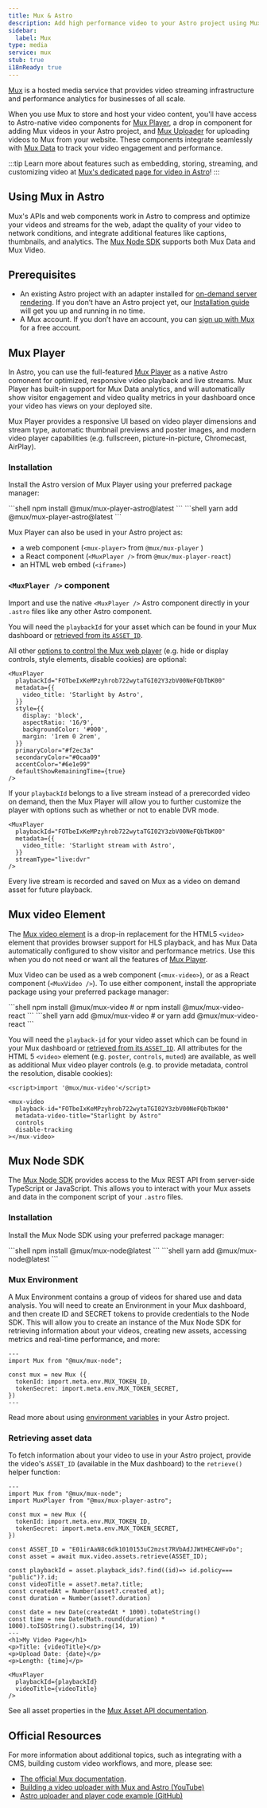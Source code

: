 ```yaml
---
title: Mux & Astro
description: Add high performance video to your Astro project using Mux
sidebar:
  label: Mux
type: media
service: mux
stub: true
i18nReady: true
---
```



[Mux](https://mux.com) is a hosted media service that provides video streaming infrastructure and performance analytics for businesses of all scale.

When you use Mux to store and host your video content, you'll have access to Astro-native video components for [Mux Player](https://www.mux.com/docs/guides/mux-player-web), a drop in component for adding Mux videos in your Astro project, and [Mux Uploader](https://www.mux.com/docs/guides/mux-uploader) for uploading videos to Mux from your website. These components integrate seamlessly with [Mux Data](https://www.mux.com/docs/guides/data) to track your video engagement and performance.

:::tip
Learn more about features such as embedding, storing, streaming, and customizing video at [Mux's dedicated page for video in Astro](https://www.mux.com/video-for/astro)!
:::

## Using Mux in Astro

Mux's APIs and web components work in Astro to compress and optimize your videos and streams for the web, adapt the quality of your video to network conditions, and integrate additional features like captions, thumbnails, and analytics. The [Mux Node SDK](https://github.com/muxinc/mux-node-sdk) supports both Mux Data and Mux Video.

## Prerequisites

- An existing Astro project with an adapter installed for [on-demand server rendering](/en/guides/on-demand-rendering/). If you don’t have an Astro project yet, our [Installation guide](https://docs.astro.build/en/install-and-setup/) will get you up and running in no time.
- A Mux account. If you don’t have an account, you can [sign up with Mux](https://dashboard.mux.com/login) for a free account.

## Mux Player

In Astro, you can use the full-featured [Mux Player](https://www.mux.com/docs/guides/mux-player-web) as a native Astro comonent for optimized, responsive video playback and live streams. Mux Player has built-in support for Mux Data analytics, and will automatically show visitor engagement and video quality metrics in your dashboard once your video has views on your deployed site.

Mux Player provides a responsive UI based on video player dimensions and stream type, automatic thumbnail previews and poster images, and modern video player capabilities (e.g. fullscreen, picture-in-picture, Chromecast, AirPlay).

### Installation

Install the Astro version of Mux Player using your preferred package manager:

<Tabs>
<TabItem label="npm">
  ```shell
  npm install @mux/mux-player-astro@latest
  ```
  </TabItem>
  <TabItem label="Yarn">
  ```shell
  yarn add @mux/mux-player-astro@latest
  ```
  </TabItem>
</Tabs>

Mux Player can also be used in your Astro project as:
- a web component (`<mux-player>` from `@mux/mux-player` )
- a React component (`<MuxPlayer />` from `@mux/mux-player-react`)
- an HTML web embed (`<iframe>`)

### `<MuxPlayer />` component

Import and use the native `<MuxPlayer />` Astro component directly in your `.astro` files like any other Astro component. 

You will need the `playbackId` for your asset which can be found in your Mux dashboard or [retrieved from its `ASSET_ID`](#retrieving-asset-data). 

All other [options to control the Mux web player](https://www.mux.com/docs/guides/player-api-reference/) (e.g. hide or display controls, style elements, disable cookies) are optional:

```astro title="src/components/StarlightVideo.astro"
<MuxPlayer
  playbackId="FOTbeIxKeMPzyhrob722wytaTGI02Y3zbV00NeFQbTbK00"
  metadata={{
    video_title: 'Starlight by Astro',
  }}
  style={{
    display: 'block',
    aspectRatio: '16/9',
    backgroundColor: '#000',
    margin: '1rem 0 2rem',
  }}
  primaryColor="#f2ec3a"
  secondaryColor="#0caa09"
  accentColor="#6e1e99"
  defaultShowRemainingTime={true}
/>
```

If your `playbackId` belongs to a live stream instead of a prerecorded video on demand, then the Mux Player will allow you to further customize the player with options such as whether or not to enable DVR mode.

```astro
<MuxPlayer
  playbackId="FOTbeIxKeMPzyhrob722wytaTGI02Y3zbV00NeFQbTbK00"
  metadata={{
    video_title: 'Starlight stream with Astro',
  }}
  streamType="live:dvr"
/>

```

Every live stream is recorded and saved on Mux as a video on demand asset for future playback.

## Mux video Element 

The [Mux video element](https://www.mux.com/docs/guides/play-your-videos#mux-video-element) is a drop-in replacement for the HTML5 `<video>` element that provides browser support for HLS playback, and has Mux Data automatically configured to show visitor and performance metrics. Use this when you do not need or want all the features of [Mux Player](#mux-player).

Mux Video can be used as a web component (`<mux-video>`), or as a React component (`<MuxVideo />`). To use either component, install the appropriate package using your preferred package manager:

<Tabs>
<TabItem label="npm">
  ```shell
  npm install @mux/mux-video # or npm install @mux/mux-video-react
  ```
  </TabItem>
  <TabItem label="Yarn">
  ```shell
  yarn add @mux/mux-video # or yarn add @mux/mux-video-react
  ```
  </TabItem>
</Tabs>

You will need the `playback-id` for your video asset which can be found in your Mux dashboard or [retrieved from its `ASSET_ID`](#retrieving-asset-data). All attributes for the HTML 5 `<video>` element (e.g. `poster`, `controls`, `muted`) are available, as well as additional Mux video player controls (e.g. to provide metadata, control the resolution, disable cookies):

```astro title="src/components/StarlightVideo.astro"
<script>import '@mux/mux-video'</script>

<mux-video
  playback-id="FOTbeIxKeMPzyhrob722wytaTGI02Y3zbV00NeFQbTbK00"
  metadata-video-title="Starlight by Astro"
  controls
  disable-tracking
></mux-video>
```

## Mux Node SDK

The [Mux Node SDK](https://github.com/muxinc/mux-node-sdk) provides access to the Mux REST API from server-side TypeScript or JavaScript. This allows you to interact with your Mux assets and data in the component script of your `.astro` files.

### Installation

Install the Mux Node SDK using your preferred package manager:

<Tabs>
<TabItem label="npm">
  ```shell
  npm install @mux/mux-node@latest
  ```
  </TabItem>
  <TabItem label="Yarn">
  ```shell
  yarn add @mux/mux-node@latest
  ```
  </TabItem>
</Tabs>

### Mux Environment

A Mux Environment contains a group of videos for shared use and data analysis. You will need to create an Environment in your Mux dashboard, and then create ID and SECRET tokens to provide credentials to the Node SDK. This will allow you to create an instance of the Mux Node SDK for retrieving information about your videos, creating new assets, accessing metrics and real-time performance, and more:

```astro
---
import Mux from "@mux/mux-node";

const mux = new Mux ({
  tokenId: import.meta.env.MUX_TOKEN_ID,
  tokenSecret: import.meta.env.MUX_TOKEN_SECRET,
})
---
```

<ReadMore>Read more about using [environment variables](https://docs.astro.build/en/guides/environment-variables/) in your Astro project.</ReadMore>

### Retrieving asset data

To fetch information about your video to use in your Astro project, provide the video's `ASSET_ID` (available in the Mux dashboard) to the `retrieve()` helper function:

```astro
---
import Mux from "@mux/mux-node";
import MuxPlayer from "@mux/mux-player-astro";

const mux = new Mux ({
  tokenId: import.meta.env.MUX_TOKEN_ID,
  tokenSecret: import.meta.env.MUX_TOKEN_SECRET,
})

const ASSET_ID = "E01irAaN8c6dk1010153uC2mzst7RVbAdJJWtHECAHFvDo";
const asset = await mux.video.assets.retrieve(ASSET_ID);

const playbackId = asset.playback_ids?.find((id)=> id.policy=== "public")?.id;
const videoTitle = asset?.meta?.title;
const createdAt = Number(asset?.created_at);
const duration = Number(asset?.duration)

const date = new Date(createdAt * 1000).toDateString()
const time = new Date(Math.round(duration) * 1000).toISOString().substring(14, 19)
---
<h1>My Video Page</h1>
<p>Title: {videoTitle}</p>
<p>Upload Date: {date}</p>
<p>Length: {time}</p>

<MuxPlayer 
  playbackId={playbackId}
  videoTitle={videoTitle}
/>
```

See all asset properties in the [Mux Asset API documentation](https://www.mux.com/docs/api-reference/video/assets).

## Official Resources

For more information about additional topics, such as integrating with a CMS, building custom video workflows, and more, please see:

- [The official Mux documentation](https://www.mux.com/docs/integrations/astro).
- [Building a video uploader with Mux and Astro (YouTube)](https://www.youtube.com/watch?v=aaL1k5FsWfE)
- [Astro uploader and player code example (GitHub)](https://github.com/muxinc/examples/tree/main/astro-uploader-and-player)

